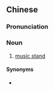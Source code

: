 {{also|谱架}}
==Chinese==
{{zh-forms|s=谱架}}

===Pronunciation===
{{zh-pron
|m=pǔjià
|cat=n
}}

===Noun===
{{zh-noun}}

# [[music stand]]

====Synonyms====
* {{zh-l|樂譜架}}